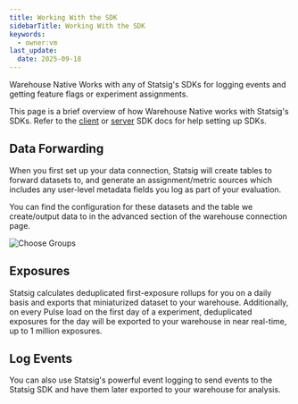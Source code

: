 ```yaml
---
title: Working With the SDK
sidebarTitle: Working With the SDK
keywords:
  - owner:vm
last_update:
  date: 2025-09-18
---
```


Warehouse Native Works with any of Statsig's SDKs for logging events and getting feature flags or experiment assignments.

This page is a brief overview of how Warehouse Native works with Statsig's SDKs.
Refer to the [client](../../client/introduction) or [server](../../server/introduction) SDK docs for help setting up SDKs.

## Data Forwarding

When you first set up your data connection, Statsig will create tables to forward datasets to, and generate an assignment/metric sources which includes any user-level metadata fields you log as part of your evaluation.

You can find the configuration for these datasets and the table we create/output data to in the advanced section of the warehouse connection page.
<Frame>
  <img src="/images/whn/data_forwarding_whn.png" alt="Choose Groups" />
</Frame>

## Exposures

Statsig calculates deduplicated first-exposure rollups for you on a daily basis and exports that miniaturized dataset to your warehouse. Additionally, on every Pulse load on the first day of a experiment, deduplicated exposures for the day will be exported to your warehouse in near real-time, up to 1 million exposures.

## Log Events

You can also use Statsig's powerful event logging to send events to the Statsig SDK and have them later exported to your warehouse for analysis.
